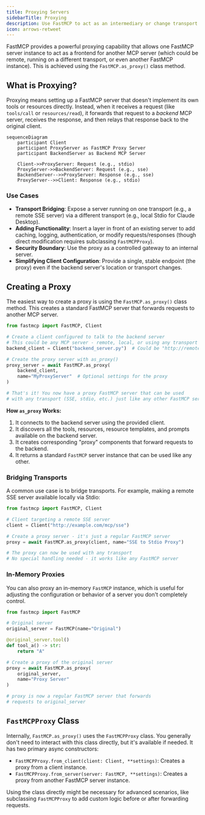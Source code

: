 ```yaml
---
title: Proxying Servers
sidebarTitle: Proxying
description: Use FastMCP to act as an intermediary or change transport for other MCP servers.
icon: arrows-retweet
---
```


FastMCP provides a powerful proxying capability that allows one FastMCP server instance to act as a frontend for another MCP server (which could be remote, running on a different transport, or even another FastMCP instance). This is achieved using the `FastMCP.as_proxy()` class method.

## What is Proxying?

Proxying means setting up a FastMCP server that doesn't implement its own tools or resources directly. Instead, when it receives a request (like `tools/call` or `resources/read`), it forwards that request to a *backend* MCP server, receives the response, and then relays that response back to the original client.

```mermaid
sequenceDiagram
    participant Client
    participant ProxyServer as FastMCP Proxy Server
    participant BackendServer as Backend MCP Server

    Client->>ProxyServer: Request (e.g., stdio)
    ProxyServer->>BackendServer: Request (e.g., sse)
    BackendServer-->>ProxyServer: Response (e.g., sse)
    ProxyServer-->>Client: Response (e.g., stdio)
```

### Use Cases

-   **Transport Bridging**: Expose a server running on one transport (e.g., a remote SSE server) via a different transport (e.g., local Stdio for Claude Desktop).
-   **Adding Functionality**: Insert a layer in front of an existing server to add caching, logging, authentication, or modify requests/responses (though direct modification requires subclassing `FastMCPProxy`).
-   **Security Boundary**: Use the proxy as a controlled gateway to an internal server.
-   **Simplifying Client Configuration**: Provide a single, stable endpoint (the proxy) even if the backend server's location or transport changes.

## Creating a Proxy

The easiest way to create a proxy is using the `FastMCP.as_proxy()` class method. This creates a standard FastMCP server that forwards requests to another MCP server.

```python
from fastmcp import FastMCP, Client

# Create a client configured to talk to the backend server
# This could be any MCP server - remote, local, or using any transport
backend_client = Client("backend_server.py")  # Could be "http://remote.server/sse", etc.

# Create the proxy server with as_proxy()
proxy_server = await FastMCP.as_proxy(
    backend_client,
    name="MyProxyServer"  # Optional settings for the proxy
)

# That's it! You now have a proxy FastMCP server that can be used
# with any transport (SSE, stdio, etc.) just like any other FastMCP server
```

**How `as_proxy` Works:**

1.  It connects to the backend server using the provided client.
2.  It discovers all the tools, resources, resource templates, and prompts available on the backend server.
3.  It creates corresponding "proxy" components that forward requests to the backend.
4.  It returns a standard `FastMCP` server instance that can be used like any other.

### Bridging Transports

A common use case is to bridge transports. For example, making a remote SSE server available locally via Stdio:

```python
from fastmcp import FastMCP, Client

# Client targeting a remote SSE server
client = Client("http://example.com/mcp/sse")

# Create a proxy server - it's just a regular FastMCP server
proxy = await FastMCP.as_proxy(client, name="SSE to Stdio Proxy")

# The proxy can now be used with any transport
# No special handling needed - it works like any FastMCP server
```

### In-Memory Proxies

You can also proxy an in-memory `FastMCP` instance, which is useful for adjusting the configuration or behavior of a server you don't completely control.

```python
from fastmcp import FastMCP

# Original server
original_server = FastMCP(name="Original")

@original_server.tool()
def tool_a() -> str: 
    return "A"

# Create a proxy of the original server
proxy = await FastMCP.as_proxy(
    original_server,
    name="Proxy Server"
)

# proxy is now a regular FastMCP server that forwards
# requests to original_server
```

## `FastMCPProxy` Class

Internally, `FastMCP.as_proxy()` uses the `FastMCPProxy` class. You generally don't need to interact with this class directly, but it's available if needed. It has two primary async constructors:

*   `FastMCPProxy.from_client(client: Client, **settings)`: Creates a proxy from a client instance.
*   `FastMCPProxy.from_server(server: FastMCP, **settings)`: Creates a proxy from another FastMCP server instance.

Using the class directly might be necessary for advanced scenarios, like subclassing `FastMCPProxy` to add custom logic before or after forwarding requests. 